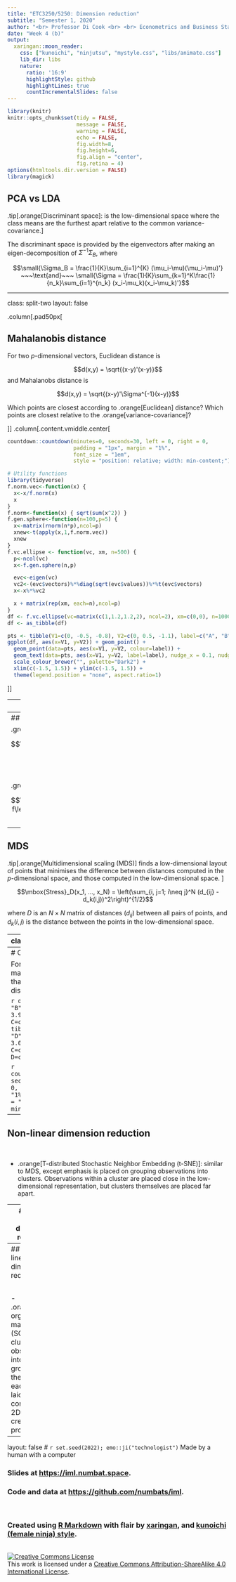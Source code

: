 ```yaml
---
title: "ETC3250/5250: Dimension reduction"
subtitle: "Semester 1, 2020"
author: "<br> Professor Di Cook <br> <br> Econometrics and Business Statistics <br> Monash University"
date: "Week 4 (b)"
output: 
  xaringan::moon_reader:
    css: ["kunoichi", "ninjutsu", "mystyle.css", "libs/animate.css"]
    lib_dir: libs
    nature:
      ratio: '16:9'
      highlightStyle: github
      highlightLines: true
      countIncrementalSlides: false
---
```


```r
library(knitr)
knitr::opts_chunk$set(tidy = FALSE, 
                      message = FALSE,
                      warning = FALSE,
                      echo = FALSE, 
                      fig.width=8,
                      fig.height=6,
                      fig.align = "center",
                      fig.retina = 4)
options(htmltools.dir.version = FALSE)
library(magick)
```

## PCA vs LDA

.tip[.orange[Discriminant space]: is the low-dimensional space where the class means are the furthest apart relative to the common variance-covariance.]

The discriminant space is provided by the eigenvectors after making an eigen-decomposition of $\Sigma^{-1}\Sigma_B$, where

$$\small{\Sigma_B = \frac{1}{K}\sum_{i=1}^{K} (\mu_i-\mu)(\mu_i-\mu)'}
~~~\text{and}~~~
\small{\Sigma = \frac{1}{K}\sum_{k=1}^K\frac{1}{n_k}\sum_{i=1}^{n_k} (x_i-\mu_k)(x_i-\mu_k)'}$$




---

class: split-two
layout: false

.column[.pad50px[

## Mahalanobis distance

For two $p$-dimensional vectors, Euclidean distance is

$$d(x,y) = \sqrt{(x-y)'(x-y)}$$
and Mahalanobs distance is

$$d(x,y) = \sqrt{(x-y)'\Sigma^{-1}(x-y)}$$

Which points are closest according to .orange[Euclidean] distance?
Which points are closest relative to the .orange[variance-covariance]?



]]
.column[.content.vmiddle.center[

```r
countdown::countdown(minutes=0, seconds=30, left = 0, right = 0, 
                     padding = "1px", margin = "1%",
                     font_size = "1em", 
                     style = "position: relative; width: min-content;")
```

```r
# Utility functions
library(tidyverse)
f.norm.vec<-function(x) {
  x<-x/f.norm(x)
  x
}
f.norm<-function(x) { sqrt(sum(x^2)) }
f.gen.sphere<-function(n=100,p=5) {
  x<-matrix(rnorm(n*p),ncol=p)
  xnew<-t(apply(x,1,f.norm.vec))
  xnew
}
f.vc.ellipse <- function(vc, xm, n=500) {
  p<-ncol(vc)
  x<-f.gen.sphere(n,p)

  evc<-eigen(vc)
  vc2<-(evc$vectors)%*%diag(sqrt(evc$values))%*%t(evc$vectors)
  x<-x%*%vc2

  x + matrix(rep(xm, each=n),ncol=p)
}
df <- f.vc.ellipse(vc=matrix(c(1,1.2,1.2,2), ncol=2), xm=c(0,0), n=1000)
df <- as_tibble(df)
```

```r
pts <- tibble(V1=c(0, -0.5, -0.8), V2=c(0, 0.5, -1.1), label=c("A", "B", "C"))
ggplot(df, aes(x=V1, y=V2)) + geom_point() + 
  geom_point(data=pts, aes(x=V1, y=V2, colour=label)) +
  geom_text(data=pts, aes(x=V1, y=V2, label=label), nudge_x = 0.1, nudge_y = 0.1) +
  scale_colour_brewer("", palette="Dark2") +
  xlim(c(-1.5, 1.5)) + ylim(c(-1.5, 1.5)) +
  theme(legend.position = "none", aspect.ratio=1)
```


]]

---
## Discriminant space

Both means the same. Two different variance-covariance matrices. .purple[Discriminant space] depends on the variance-covariance matrix.

```r
library(gridExtra)
df1 <- f.vc.ellipse(vc=matrix(c(1,1.2,1.2,2), ncol=2), xm=c(0,0), n=1000)
df1 <- as_tibble(df1)
df2 <- f.vc.ellipse(vc=matrix(c(1,-0.3,-0.3,0.5), ncol=2), xm=c(0,0), n=1000)
df2 <- as_tibble(df2)
means <- tibble(V1=c(0.5, -0.5), V2=c(-0.5, 0.5), label=c("mu1", "mu2"))

df3 <- df1 %>% mutate(V1=V1+means$V1[1], 
                      V2=V2+means$V2[1])
df4 <- df1 %>% mutate(V1=V1+means$V1[2], 
                      V2=V2+means$V2[2])
df <- bind_rows(df3, df4)
p1 <- ggplot(df, aes(x=V1, y=V2)) + geom_point() + 
  geom_point(data=means, aes(x=V1, y=V2, colour=label)) +
  geom_text(data=means, aes(x=V1, y=V2, label=label), nudge_x = 0.2, nudge_y = 0.2) +
  geom_abline(intercept=0, slope=-0.67, colour="purple") +
  scale_colour_brewer("", palette="Dark2") +
  xlim(c(-2, 2)) + ylim(c(-2, 2)) +
  theme(legend.position = "none", aspect.ratio=1) +
  ggtitle("Scenario 1")
df3 <- df2 %>% mutate(V1=V1+means$V1[1], 
                      V2=V2+means$V2[1])
df4 <- df2 %>% mutate(V1=V1+means$V1[2], 
                      V2=V2+means$V2[2])
df <- bind_rows(df3, df4)
p2 <- ggplot(df, aes(x=V1, y=V2)) + geom_point() + 
  geom_point(data=means, aes(x=V1, y=V2, colour=label)) +
  geom_text(data=means, aes(x=V1, y=V2, label=label), nudge_x = 0.2, nudge_y = 0.2) +
  geom_abline(intercept=0, slope=3.03, colour="purple") +
  scale_colour_brewer("", palette="Dark2") +
  xlim(c(-1.7, 1.7)) + ylim(c(-1.7, 1.7)) +
  theme(legend.position = "none", aspect.ratio=1) +
  ggtitle("Scenario 2")
grid.arrange(p1, p2, ncol=2)
```

```r
# This code helps estimate the slope in the above diagram
library(mvtnorm)
library(MASS)
mydat1 <- data.frame(rbind(rmvnorm(250, mean=c(0.5, -0.5), sigma=matrix(c(1,1.2,1.2,2), ncol=2)),
                rmvnorm(250, mean=c(-0.5, 0.5), sigma=matrix(c(1,1.2,1.2,2), ncol=2))))
mydat1$class <- c(rep(1, 250), rep(2, 250))
lda(class~X1+X2, data=mydat1)

mydat2 <- data.frame(rbind(
  rmvnorm(250, mean=c(0.5, -0.5), sigma=matrix(c(1,-0.3,-0.3,0.5), ncol=2)),
  rmvnorm(250, mean=c(-0.5, 0.5), sigma=matrix(c(1,-0.3,-0.3,0.5), ncol=2))))
mydat2$class <- c(rep(1, 250), rep(2, 250))
lda(class~X1+X2, data=mydat2)
```


---
## Projection pursuit (PP) generalises PCA

.green[PCA:]

$$\mathop{\text{maximize}}_{\phi_{11},\dots,\phi_{p1}} \frac{1}{n}\sum_{i=1}^n 
\left(\sum_{j=1}^p \phi_{j1}x_{ij}\right)^{\!\!\!2} \text{ subject to }
\sum_{j=1}^p \phi^2_{j1} = 1$$

.green[PP:]

$$\mathop{\text{maximize}}_{\phi_{11},\dots,\phi_{p1}} f\left(\sum_{j=1}^p \phi_{j1}x_{ij}\right) \text{ subject to }
\sum_{j=1}^p \phi^2_{j1} = 1$$


---
## MDS

.tip[.orange[Multidimensional scaling (MDS)] finds a low-dimensional layout of points that minimises the difference between distances computed in the *p*-dimensional space, and those computed in the low-dimensional space. ]

$$\mbox{Stress}_D(x_1, ..., x_N) = \left(\sum_{i, j=1; i\neq j}^N (d_{ij} - d_k(i,j))^2\right)^{1/2}$$

where $D$ is an $N\times N$ matrix of distances $(d_{ij})$ between all pairs of points, and $d_k(i,j)$ is the distance between the points in the low-dimensional space.




---
class: split-two

## MDS

.column[.pad50px[
<br>
<br>
- Classical MDS is the same as PCA
- Metric MDS incorporates power transformations on the distances, $d_{ij}^r$.
- Non-metric MDS incorporates a monotonic transformation of the distances, e.g. rank

```r
track <- read_csv("data/womens_track.csv")
track_mds <- cmdscale(dist(track[,1:7])) %>% 
  as_tibble() %>%
  mutate(country = track$country)
```
]]

.column[.pad50px[
```r
library(ggrepel)
ggplot() + 
  geom_point(data=track_mds, aes(x=V1, y=V2)) +
  geom_text_repel(data=filter(track_mds, V1>50), aes(x=V1, y=V2, label=country)) +
  geom_text_repel(data=filter(track_mds, abs(V2)>3.5), aes(x=V1, y=V2, label=country)) +
  xlab("MDS1") + ylab("MDS2") +
  theme(aspect.ratio=1) + ggtitle("Classical MDS")
```
]]

---
# Challenge

For each of these distance matrices, find a layout in 1 or 2D that accurately reflects the full distances.

```r
d1 <- tibble(name = c("A", "B", "C"), A = c(0.1, 3.2, 3.9), B=c(3.2, -0.1, 5.1), C=c(3.9, 5.1, 0))
d1
d2 <- tibble(name = c("A", "B", "C", "D"), A = c(0.1, 0.9, 2.1, 3.0), B=c(0.9, 0.0, 1.1, 1.9), C=c(2.1,1.1,0.1,1.1), D=c(3.0,1.9,1.1,-0.1))
d2
```

```r
countdown::countdown(minutes=0, seconds=30, left = 0, right = 0, 
                     padding = "1px", margin = "1%",
                     font_size = "1em", 
                     style = "position: relative; width: min-content;")
```

---
## Non-linear dimension reduction

<br>

- .orange[T-distributed Stochastic Neighbor Embedding (t-SNE)]: similar to MDS, except emphasis is placed on grouping observations into clusters. Observations within a cluster are placed close in the low-dimensional representation, but clusters themselves are placed far apart.


---
## Non-linear dimension reduction

<br>

- .orange[Local linear embedding (LLE)]: Finds nearest neighbours of points, defines interpoint distances relative to neighbours, and preserves these proximities in the low-dimensional mapping. Optimisation is used to solve an eigen-decomposition of the knn distance construction.


---
## Non-linear dimension reduction

<br>

- .orange[Self-organising maps (SOM)]: First clusters the observations into $k \times k$ groups. Uses the mean of each group laid out in a constrained 2D grid to create a 2D projection.


---
layout: false
# `r set.seed(2022); emo::ji("technologist")` Made by a human with a computer

### Slides at [https://iml.numbat.space](https://iml.numbat.space).
### Code and data at [https://github.com/numbats/iml](https://github.com/numbats/iml).
<br>

### Created using [R Markdown](https://rmarkdown.rstudio.com) with flair by [**xaringan**](https://github.com/yihui/xaringan), and [**kunoichi** (female ninja) style](https://github.com/emitanaka/ninja-theme).

<br> 
<a rel="license" href="http://creativecommons.org/licenses/by-sa/4.0/"><img alt="Creative Commons License" style="border-width:0" src="https://i.creativecommons.org/l/by-sa/4.0/88x31.png" /></a><br />This work is licensed under a <a rel="license" href="http://creativecommons.org/licenses/by-sa/4.0/">Creative Commons Attribution-ShareAlike 4.0 International License</a>.
